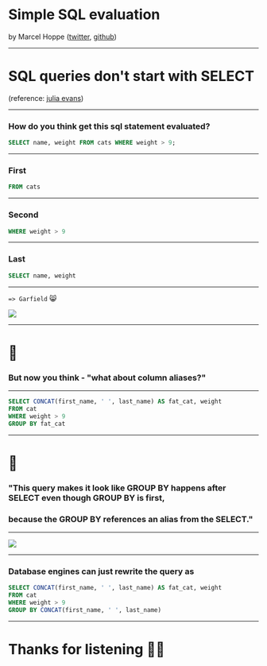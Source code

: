 


<Head>
  <title>Simple SQL evaluation</title>
  <meta name="author" content="Marcel Hoppe" />
</Head>

# Simple SQL evaluation

by Marcel Hoppe
([twitter](https://twitter.com/m_hope5), [github](https://github.com/Kampfheizung))

---

# SQL queries don't start with SELECT
(reference: [julia evans](https://jvns.ca/blog/2019/10/03/sql-queries-don-t-start-with-select/))

---

### How do you think get this sql statement evaluated?

```sql
SELECT name, weight FROM cats WHERE weight > 9;
```

---

### First

```sql
FROM cats
```

---

### Second

```sql
WHERE weight > 9
```

---

### Last

```sql
SELECT name, weight
```

---

`=> Garfield` 😸

![](https://media.giphy.com/media/QvwMDYpAMUm6Q/giphy.gif)

---

# 🤔

### But now you think - "what about column aliases?"

---

```sql
SELECT CONCAT(first_name, ' ', last_name) AS fat_cat, weight
FROM cat
WHERE weight > 9
GROUP BY fat_cat
```

---

# 🤔

### "This query makes it look like GROUP BY happens after SELECT even though GROUP BY is first, 

### because the GROUP BY references an alias from the SELECT."

---

![](https://media.giphy.com/media/hPPx8yk3Bmqys/giphy.gif)

---

### Database engines can just rewrite the query as

```sql
SELECT CONCAT(first_name, ' ', last_name) AS fat_cat, weight
FROM cat
WHERE weight > 9
GROUP BY CONCAT(first_name, ' ', last_name)
```

---

# Thanks for listening 👏🏻